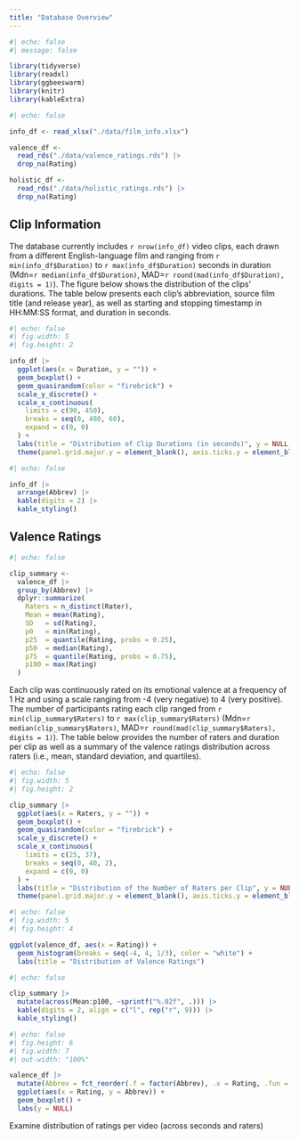 ```yaml
---
title: "Database Overview"
---
```


```r
#| echo: false
#| message: false

library(tidyverse)
library(readxl)
library(ggbeeswarm)
library(knitr)
library(kableExtra)
```

```r
#| echo: false

info_df <- read_xlsx("./data/film_info.xlsx")

valence_df <- 
  read_rds("./data/valence_ratings.rds") |>
  drop_na(Rating)

holistic_df <- 
  read_rds("./data/holistic_ratings.rds") |> 
  drop_na(Rating)
```

## Clip Information

The database currently includes `r nrow(info_df)` video clips, each drawn from a different English-language film and ranging from `r min(info_df$Duration)` to `r max(info_df$Duration)` seconds in duration (Mdn=`r median(info_df$Duration)`, MAD=`r round(mad(info_df$Duration), digits = 1)`). The figure below shows the distribution of the clips' durations. The table below presents each clip's abbreviation, source film title (and release year), as well as starting and stopping timestamp in HH:MM:SS format, and duration in seconds.

```r
#| echo: false
#| fig.width: 5
#| fig.height: 2

info_df |> 
  ggplot(aes(x = Duration, y = "")) + 
  geom_boxplot() +
  geom_quasirandom(color = "firebrick") +
  scale_y_discrete() +
  scale_x_continuous(
    limits = c(90, 450), 
    breaks = seq(0, 480, 60),
    expand = c(0, 0)
  ) +
  labs(title = "Distribution of Clip Durations (in seconds)", y = NULL, x = NULL) +
  theme(panel.grid.major.y = element_blank(), axis.ticks.y = element_blank())
```

```r
#| echo: false

info_df |> 
  arrange(Abbrev) |> 
  kable(digits = 2) |> 
  kable_styling()
```

## Valence Ratings

```r
#| echo: false

clip_summary <- 
  valence_df |>
  group_by(Abbrev) |> 
  dplyr::summarize(
    Raters = n_distinct(Rater),
    Mean = mean(Rating),
    SD   = sd(Rating),
    p0   = min(Rating),
    p25  = quantile(Rating, probs = 0.25),
    p50  = median(Rating),
    p75  = quantile(Rating, probs = 0.75),
    p100 = max(Rating)
  ) 
```

Each clip was continuously rated on its emotional valence at a frequency of 1 Hz and using a scale ranging from -4 (very negative) to 4 (very positive). The number of participants rating each clip ranged from `r min(clip_summary$Raters)` to `r max(clip_summary$Raters)` (Mdn=`r median(clip_summary$Raters)`, MAD=`r round(mad(clip_summary$Raters), digits = 1)`). The table below provides the number of raters and duration per clip as well as a summary of the valence ratings distribution across raters (i.e., mean, standard deviation, and quartiles).

```r
#| echo: false
#| fig.width: 5
#| fig.height: 2

clip_summary |> 
  ggplot(aes(x = Raters, y = "")) + 
  geom_boxplot() +
  geom_quasirandom(color = "firebrick") +
  scale_y_discrete() +
  scale_x_continuous(
    limits = c(25, 37),
    breaks = seq(0, 40, 2),
    expand = c(0, 0)
  ) +
  labs(title = "Distribution of the Number of Raters per Clip", y = NULL, x = NULL) +
  theme(panel.grid.major.y = element_blank(), axis.ticks.y = element_blank())
```

```r
#| echo: false
#| fig.width: 5
#| fig.height: 4

ggplot(valence_df, aes(x = Rating)) + 
  geom_histogram(breaks = seq(-4, 4, 1/3), color = "white") +
  labs(title = "Distribution of Valence Ratings")
```

```r
#| echo: false

clip_summary |> 
  mutate(across(Mean:p100, ~sprintf("%.02f", .))) |> 
  kable(digits = 2, align = c("l", rep("r", 9))) |> 
  kable_styling()
```

```r
#| echo: false
#| fig.height: 6
#| fig.width: 7
#| out-width: "100%"

valence_df |> 
  mutate(Abbrev = fct_reorder(.f = factor(Abbrev), .x = Rating, .fun = median, na.rm = TRUE)) |> 
  ggplot(aes(x = Rating, y = Abbrev)) + 
  geom_boxplot() +
  labs(y = NULL)
```

Examine distribution of ratings per video (across seconds and raters)